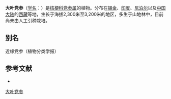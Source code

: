 {{Speciesbox
| name = 大叶党参
| status = 
| status_system = 
| image =
| genus = Codonopsis
| species = affinis
| authority = Hook. f. et Thoms.
}}

'''大叶党参'''（[[学名|学名]]：{{lang|la|''Codonopsis affinis''}}）是[[桔梗科|桔梗科]][[党参属|党参属]]的植物。分布在[[锡金|锡金]]、[[印度|印度]]、[[尼泊尔|尼泊尔]]以及[[中国大陆|中国大陆]]的[[西藏|西藏]]等地，生长于海拔2,300米至3,200米的地区，多生于山地林中，目前尚未由人工引种栽培。

== 别名 ==
近缘党参（植物分类学报）

== 参考文献 ==
<div class="references-small">
* {{cite web| url =http://www.bioinfo.cn/db05/KmzwSpecies.php?action=view&id=3297| title =大叶党参| work =《中国高等植物数据库全库》| publisher =中国科学院微生物研究所| author =昆明植物研究所| accessdate =2009-02-24| deadurl =yes| archiveurl =https://web.archive.org/web/20160305044900/http://www.bioinfo.cn/db05/KmzwSpecies.php?action=view&id=3297| archivedate =2016-03-05}}
</div>
{{Taxonbar|from=Q10933908}}

[[Category:党参属|大叶党参]]


{{植物小作品}}